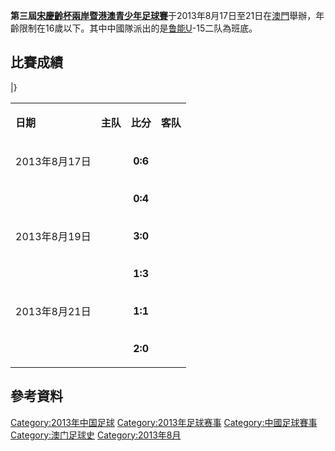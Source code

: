{{國際足球賽事
| year = 2013年
| other_titles = 
| image = 
| size = 
| caption = 
| title_holder = HKG
| result_th = 
| num_season = 
| country = {{MAC}}
| dates = 8月17日–8月21日
| num_teams = 4
| venues = 
| cities = 
| champion = TPE
| count = 
| runner_up = HKG
| 3rd_place = MAC
| 4th_place = CHN
| matches = 6
| goals = 21
| attendance = 
| top_scorer = 
| MVP = 
| prevseason = [[第二屆宋慶齡杯兩岸暨港澳青少年足球賽|2012]]
| nextseason = [[第四屆宋慶齡杯兩岸暨港澳青少年足球賽|2014]]
}}
'''第三屆[[宋慶齡杯兩岸暨港澳青少年足球賽|宋慶齡杯兩岸暨港澳青少年足球賽]]'''于2013年8月17日至21日在[[澳門|澳門]]舉辦，年齡限制在16歲以下。其中中國隊派出的是[[山东鲁能泰山足球俱乐部|鲁能]]U-15二队為班底。

==比賽成績==
{{Fb cl2 header navbar}}
{{Fb cl2 team|t={{fbu|16|TPE}} |w=2 |d=1 |l=0 |gf=10 |ga=1 |bc=gold|border=}}
{{Fb cl2 team|t={{fbu|16|HKG}} |w=2 |d=1 |l=0 |gf=8 |ga=2 |bc=silver|border=}}
{{Fb cl2 team|t={{fbu|16|MAC}} |w=1 |d=0 |l=2 |gf=3 |ga=9 |bc=#cc9966|border=}}
{{Fb cl2 team|t={{fbu|16|CHN}} |w=0 |d=0 |l=3 |gf=0 |ga=9 |bc=|border=}}
|}

{|width=80% class="wikitable" style="font-size: 100%"
|- bgcolor=0000DD style="text-align: center; color:white"
|'''日期'''
|'''主队'''
|'''比分'''
|'''客队'''
|-
|align=center|2013年8月17日
|align=center|{{fbu|16|MAC}}
|align=center| '''0:6'''
|align=center|{{fbu|16|TPE}}
|-
|align=center|
|align=center|{{fbu|16|CHN}}
|align=center| '''0:4'''
|align=center|{{fbu|16|HKG}}
|-
|align=center|2013年8月19日
|align=center|{{fbu|16|TPE}}
|align=center| '''3:0'''
|align=center|{{fbu|16|CHN}}
|-
|align=center|
|align=center|{{fbu|16|MAC}}
|align=center| '''1:3'''
|align=center|{{fbu|16|HKG}}
|-
|align=center|2013年8月21日
|align=center|{{fbu|16|HKG}}
|align=center| '''1:1'''
|align=center|{{fbu|16|TPE}}
|-
|align=center|
|align=center|{{fbu|16|MAC}}
|align=center| '''2:0'''
|align=center|{{fbu|16|CHN}}
|}

==參考資料==
{{reflist}}

{{宋慶齡杯兩岸暨港澳青少年足球賽}}

[[Category:2013年中国足球|Category:2013年中国足球]]
[[Category:2013年足球赛事|Category:2013年足球赛事]]
[[Category:中國足球賽事|Category:中國足球賽事]]
[[Category:澳门足球史|Category:澳门足球史]]
[[Category:2013年8月|Category:2013年8月]]